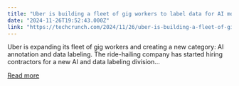 ```yaml
---
title: "Uber is building a fleet of gig workers to label data for AI models"
date: "2024-11-26T19:52:43.000Z"
link: "https://techcrunch.com/2024/11/26/uber-is-building-a-fleet-of-gig-workers-to-label-data-for-ai-models/"
---
```


Uber is expanding its fleet of gig workers and creating a new category: AI annotation and data labeling. The ride-hailing company has started hiring contractors for a new AI and data labeling division...

[Read more](https://techcrunch.com/2024/11/26/uber-is-building-a-fleet-of-gig-workers-to-label-data-for-ai-models/)
